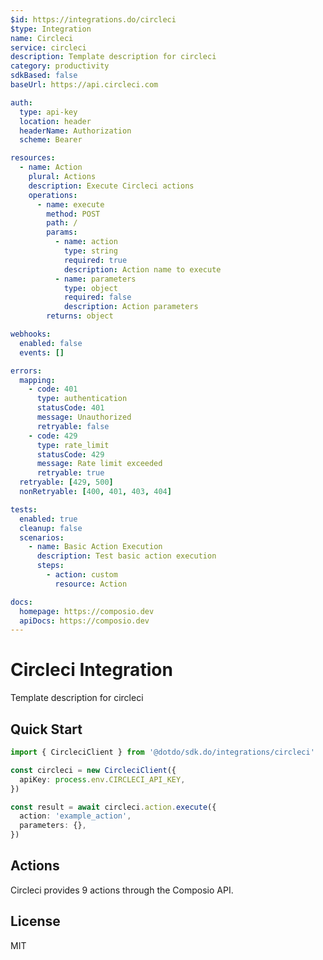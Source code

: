 ```yaml
---
$id: https://integrations.do/circleci
$type: Integration
name: Circleci
service: circleci
description: Template description for circleci
category: productivity
sdkBased: false
baseUrl: https://api.circleci.com

auth:
  type: api-key
  location: header
  headerName: Authorization
  scheme: Bearer

resources:
  - name: Action
    plural: Actions
    description: Execute Circleci actions
    operations:
      - name: execute
        method: POST
        path: /
        params:
          - name: action
            type: string
            required: true
            description: Action name to execute
          - name: parameters
            type: object
            required: false
            description: Action parameters
        returns: object

webhooks:
  enabled: false
  events: []

errors:
  mapping:
    - code: 401
      type: authentication
      statusCode: 401
      message: Unauthorized
      retryable: false
    - code: 429
      type: rate_limit
      statusCode: 429
      message: Rate limit exceeded
      retryable: true
  retryable: [429, 500]
  nonRetryable: [400, 401, 403, 404]

tests:
  enabled: true
  cleanup: false
  scenarios:
    - name: Basic Action Execution
      description: Test basic action execution
      steps:
        - action: custom
          resource: Action

docs:
  homepage: https://composio.dev
  apiDocs: https://composio.dev
---
```


# Circleci Integration

Template description for circleci

## Quick Start

```typescript
import { CircleciClient } from '@dotdo/sdk.do/integrations/circleci'

const circleci = new CircleciClient({
  apiKey: process.env.CIRCLECI_API_KEY,
})

const result = await circleci.action.execute({
  action: 'example_action',
  parameters: {},
})
```

## Actions

Circleci provides 9 actions through the Composio API.

## License

MIT
